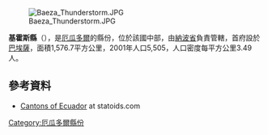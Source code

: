 [[Image:Baeza_Thunderstorm.JPG|right]]

{{Coord|0|27|49|S|77|53|34|W|display=title}}

'''基霍斯縣'''（{{lang-es|Cantón Quijos}}），是[[厄瓜多爾|厄瓜多爾]]的縣份，位於該國中部，由[[納波省|納波省]]負責管轄，首府設於[[巴埃薩_(厄瓜多爾)|巴埃薩]]，面積1,576.7平方公里，2001年人口5,505，人口密度每平方公里3.49人。

==參考資料==
*[http://www.statoids.com/yec.html Cantons of Ecuador] {{Wayback|url=http://www.statoids.com/yec.html |date=20110628180130 }} at statoids.com

{{厄瓜多爾縣份}}

[[Category:厄瓜多爾縣份|Category:厄瓜多爾縣份]]


{{Ecuador-geo-stub}}